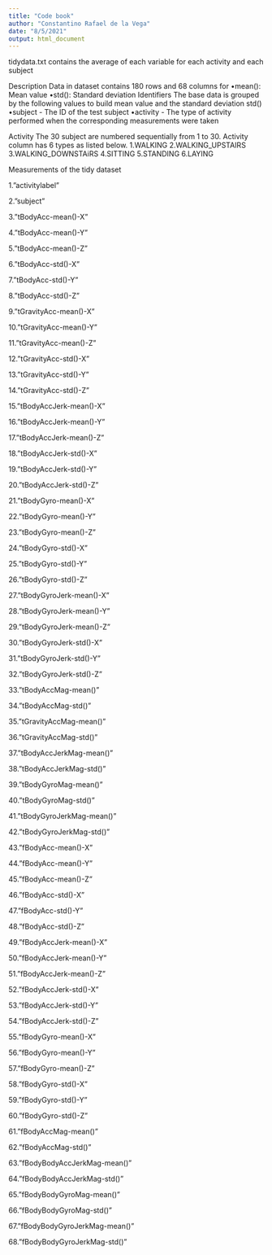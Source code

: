 ```yaml
---
title: "Code book"
author: "Constantino Rafael de la Vega"
date: "8/5/2021"
output: html_document
---
```


tidydata.txt contains the average of each variable for each activity and each subject 

Description
Data in dataset contains 180 rows and 68 columns for
•mean(): Mean value
•std(): Standard deviation
Identifiers
The base data is grouped by the following values to build mean value and the standard deviation std()
•subject - The ID of the test subject
•activity - The type of activity performed when the corresponding measurements were taken

Activity
The 30 subject are numbered sequentially from 1 to 30. Activity column has 6 types as listed below.
1.WALKING
2.WALKING_UPSTAIRS
3.WALKING_DOWNSTAiRS
4.SITTING
5.STANDING
6.LAYING

Measurements of the tidy dataset

1."activitylabel"

2."subject"

3."tBodyAcc-mean()-X"

4."tBodyAcc-mean()-Y"

5."tBodyAcc-mean()-Z"

6."tBodyAcc-std()-X"

7."tBodyAcc-std()-Y"

8."tBodyAcc-std()-Z"

9."tGravityAcc-mean()-X"

10."tGravityAcc-mean()-Y"

11."tGravityAcc-mean()-Z"

12."tGravityAcc-std()-X"

13."tGravityAcc-std()-Y"

14."tGravityAcc-std()-Z"

15."tBodyAccJerk-mean()-X"

16."tBodyAccJerk-mean()-Y"

17."tBodyAccJerk-mean()-Z"

18."tBodyAccJerk-std()-X"

19."tBodyAccJerk-std()-Y"

20."tBodyAccJerk-std()-Z"

21."tBodyGyro-mean()-X"

22."tBodyGyro-mean()-Y"

23."tBodyGyro-mean()-Z"

24."tBodyGyro-std()-X"

25."tBodyGyro-std()-Y"

26."tBodyGyro-std()-Z"

27."tBodyGyroJerk-mean()-X"

28."tBodyGyroJerk-mean()-Y"

29."tBodyGyroJerk-mean()-Z"

30."tBodyGyroJerk-std()-X"

31."tBodyGyroJerk-std()-Y"

32."tBodyGyroJerk-std()-Z"

33."tBodyAccMag-mean()"

34."tBodyAccMag-std()"

35."tGravityAccMag-mean()"

36."tGravityAccMag-std()"

37."tBodyAccJerkMag-mean()"

38."tBodyAccJerkMag-std()"

39."tBodyGyroMag-mean()"

40."tBodyGyroMag-std()"

41."tBodyGyroJerkMag-mean()"

42."tBodyGyroJerkMag-std()"

43."fBodyAcc-mean()-X"

44."fBodyAcc-mean()-Y"

45."fBodyAcc-mean()-Z"

46."fBodyAcc-std()-X"

47."fBodyAcc-std()-Y"

48."fBodyAcc-std()-Z"

49."fBodyAccJerk-mean()-X"

50."fBodyAccJerk-mean()-Y"

51."fBodyAccJerk-mean()-Z"

52."fBodyAccJerk-std()-X"

53."fBodyAccJerk-std()-Y"

54."fBodyAccJerk-std()-Z"

55."fBodyGyro-mean()-X"

56."fBodyGyro-mean()-Y"

57."fBodyGyro-mean()-Z"

58."fBodyGyro-std()-X"

59."fBodyGyro-std()-Y"

60."fBodyGyro-std()-Z"

61."fBodyAccMag-mean()"

62."fBodyAccMag-std()"

63."fBodyBodyAccJerkMag-mean()"

64."fBodyBodyAccJerkMag-std()"

65."fBodyBodyGyroMag-mean()"

66."fBodyBodyGyroMag-std()"

67."fBodyBodyGyroJerkMag-mean()"

68."fBodyBodyGyroJerkMag-std()"
